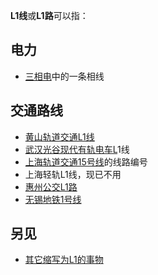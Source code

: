 '''L1线'''或'''L1路'''可以指：
==电力==
* [[三相电|三相电]]中的一条相线

==交通路线==
{{线路名消歧义}}
* [[黄山轨道交通L1线|黄山轨道交通L1线]]
* [[武汉光谷现代有轨电车|武汉光谷现代有轨电车]]L1线
* [[上海轨道交通15号线|上海轨道交通15号线]]的线路编号
* 上海轻轨L1线，现已不用
* [[惠州公交L1路|惠州公交L1路]]
* [[无锡地铁1号线|无锡地铁1号线]]

==另见==
* [[L1|其它缩写为L1的事物]]
{{disambig|cat=三字路线名消歧义}}